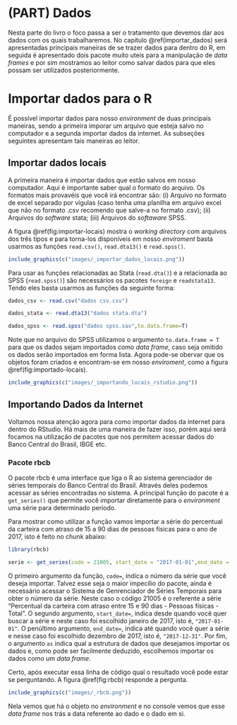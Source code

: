 # (PART) Dados {-}

Nesta parte do livro o foco passa a ser o tratamento que devemos dar aos dados com os quais trabalharemos. No capítulo \@ref(importar_dados) será apresentadas principais maneiras de se trazer dados para dentro do R, em seguida é apresentado dois pacote muito uteis para a manipulação de *data frames* e por sim mostramos ao leitor como salvar dados para que eles possam ser utilizados posteriormente.

# Importar dados para o R {#importar_dados}

É possível importar dados para nosso *environment* de duas principais maneiras, sendo a primeira imporar um arquivo que esteja salvo no computador e a segunda importar dados da internet. As subseções seguintes apresentam tais maneiras ao leitor.

## Importar dados locais

A primeira maneira é importar dados que estão salvos em nosso computador. Aqui é importante saber qual o formato do arquivo. Os formatos mais provavéis que você irá encontrar são: (i) Arquivo no formato de excel separado por vígulas (caso tenha uma planilha em arquivo excel que não no formato .csv recomendo que salve-a no formato .csv); (ii) Arquivos do *software* stata; (iii) Arquivos do *softaware* SPSS. 

A figura \@ref(fig:importar-locais) mostra o *working directory* com arquivos dos três tipos e para torna-los dísponíveis em nosso *enviroment* basta usarmos as funções `read.csv()`, `read.dta13()` e `read.spss()`. 

```r
include_graphics(c("images/_importar_dados_locais.png"))
```

Para usar as funções relacionadas ao Stata (`read.dta()`) e a relacionada ao SPSS (`read.spss()`) são necessários os pacotes `foreign` e `readstata13`. Tendo eles basta usarmos as funções da seguinte forma:

```r
dados_csv <- read.csv("dados csv.csv")

dados_stata <- read.dta13("dados stata.dta")

dados_spss <- read.spss("dados spss.sav",to.data.frame=T)
```

Note que no arquivo do SPSS utilizamos o argumento `to.data.frame = T` para que os dados sejam importados como *data frame*, caso seja omitido os dados serão importados em forma lista. Agora pode-se obervar que os objetos foram criados e encontram-se em nosso *enviroment*, como a figura \@ref(fig:importado-locais).

```r
include_graphics(c("images/_importando_locais_rstudio.png"))
```


## Importando Dados da Internet

Voltamos nossa atenção agora para como importar dados da internet para dentro do RStudio. Há mais de uma maneira de fazer isso, porém aqui será focamos na utilização de pacotes que nos permitem acessar dados do Banco Central do Brasil, IBGE etc.

### Pacote **rbcb**

O pacote rbcb é uma interface que liga o R ao sistema gerenciador de séries temporais do Banco Central do Brasil. Através deles podemos acessar as séries encontradas no sistema. A principal função do pacote é a `get_series()` que permite você importar diretamente para o *environment* uma série para determinado período. 

Para mostrar como utilizar a função vamos importar a série do percentual da carteira com atraso de 15 a 90 dias de pessoas físicas para o ano de 2017, isto é feito no chunk abaixo:

```r
library(rbcb)

serie <- get_series(code = 21005, start_date = "2017-01-01",end_date = "2017-12-31",as = "data.frame")
```

O primeiro argumento da função, `code=`, indica o número da série que você deseja importar. Talvez esse seja o maior impecílio do pacote, ainda é necessário acessar o Sistema de Genrenciador de Séries Temporais para obter o número da série. Neste caso o código 21005 é o referente a série "Percentual da carteira com atraso entre 15 e 90 dias - Pessoas físicas - Total". O segundo argumento, `start_date=`, indica desde quando você quer buscar a série e neste caso foi escolhido janeiro de 2017, isto é, `"2017-01-01"`. O penúltimo argumento, `end_date=`, indica até quando você quer a série e nesse caso foi escolhido dezembro de 2017, isto é, `"2017-12-31"`. Por fim, o argumento `as` indica qual a estrutura de dados que desejamos importar os dados e, como pode ser facilmente deduzido, escolhemos importar os dados como um *data frame*. 

Certo, após executar essa linha de código qual o resultado você pode estar se perguntando. A figura \@ref(fig:rbcb) responde a pergunta.

```r
include_graphics(c("images/_rbcb.png"))
```

Nela vemos que há o objeto no *environment* e no console vemos que esse *data frame* nos trás a data referente ao dado e o dado em si.